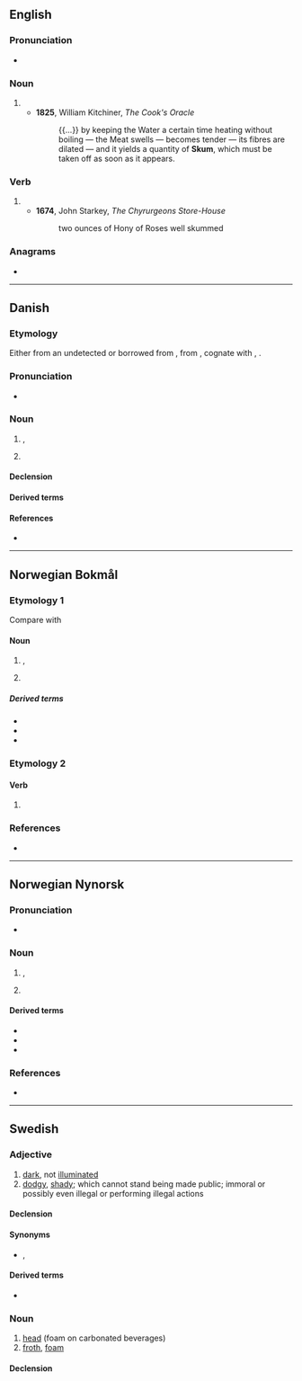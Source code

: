 ==English==

===Pronunciation===
* {{IPA|en|/skʌm/}}

===Noun===
{{en-noun|?}}

# {{obsolete form of|en|scum|gloss=surface impurities}}
#* '''1825''', William Kitchiner, ''The Cook's Oracle''
#*: {{...}} by keeping the Water a certain time heating without boiling — the Meat swells — becomes tender — its fibres are dilated — and it yields a quantity of '''Skum''', which must be taken off as soon as it appears.

===Verb===
{{en-verb}}

# {{obsolete form of|en|scum|gloss=remove surface impurities}}
#* '''1674''', John Starkey, ''The Chyrurgeons Store-House''
#*: two ounces of Hony of Roses well skummed

===Anagrams===
* {{anagrams|en|a=kmsu|MuSK|Musk|musk}}

----

==Danish==

===Etymology===
Either from an undetected {{inh|da|non|*skúm}} or borrowed from {{bor|da|gml|schūm}}, from {{der|da|gem-pro|*skūmaz|g=m||foam}}, cognate with {{cog|de|Schaum}}, {{cog|nl|schuim}}.

===Pronunciation===
* {{IPA|da|/skomˀ/|[ˈsɡ̊ɔmˀ]}}

===Noun===
{{da-noun|dc=1|et|-}}

# {{l|en|foam}}, {{l|en|froth}} {{q|a mass of small bubbles in a liquid}}
# {{l|en|foam}} {{q|plastic material with numerous small pockets of air or gas}}
#: {{synonyms|da|skumplast}}

====Declension====
{{da-decl|et|dc=1|n=sg}}

====Derived terms====
{{der4|da
|barberskum
|flødeskum
|havskum
|skumklædt
|skummadras
|skumme
|skumplast
|skumpude
|skumslukker
|skumsprøjt
|skumstribe
|skumtop
|sæbeskum
|ølskum
}}

====References====
* {{R:DDO}}

----

==Norwegian Bokmål==
{{wikipedia|lang=no}}

===Etymology 1===
Compare with {{cog|de|Schaum}}

====Noun====
{{nb-noun-nu|skumm}}

# {{l|en|foam}}, {{l|en|froth}}
# {{q|from soap, shampoo}} {{l|en|lather}}

=====Derived terms=====
* {{l|nb|barberskum}}
* {{l|nb|skumgummi}}
* {{l|nb|skumme}}

===Etymology 2===

====Verb====
{{nb-verb-form}}

# {{imperative of|nb|skumme}}

===References===
* {{R:The Bokmål Dictionary}}

----

==Norwegian Nynorsk==
{{wikipedia|lang=nn}}

===Pronunciation===
* {{IPA|no|/skʊmː/}}

===Noun===
{{nn-noun-nu|skumm}}

# {{l|en|foam}}, {{l|en|froth}}
# {{q|from soap, shampoo}} {{l|en|lather}}

====Derived terms====
* {{l|nn|barberskum}}
* {{l|nn|skumgummi}}
* {{l|nn|skumme}}

===References===
* {{R:The Nynorsk Dictionary}}

----

==Swedish==

===Adjective===
{{sv-adj|skummare|skummast}}

# [[dark]], not [[illuminate]]d
# [[dodgy]], [[shady]]; which cannot stand being made public; immoral or possibly even illegal or performing illegal actions
#: {{ux|sv|Jag såg en '''skum''' man i affären igår.|I saw a '''shady''' guy at the store yesterday.}}

====Declension====
{{sv-adj-reg|alt=skumm}}

====Synonyms====
* {{sense|dark}} {{l|sv|mörk}}, {{l|sv|oupplyst}}

====Derived terms====
* {{sense|dodgy, shady}} {{l|sv|skummis}}

===Noun===
{{sv-noun|n}}

# [[head]] (foam on carbonated beverages)
# [[froth]], [[foam]]

====Declension====
{{sv-infl-noun-n-zero|stem=skumm}}